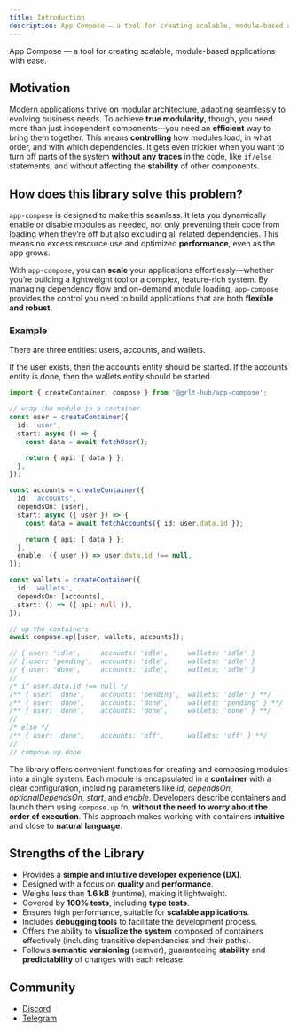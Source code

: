 ```yaml
---
title: Introduction
description: App Compose — a tool for creating scalable, module-based applications with ease.
---
```


App Compose — a tool for creating scalable, module-based applications with ease.

## Motivation

Modern applications thrive on modular architecture, adapting seamlessly to evolving business needs. To achieve **true modularity**, though, you need more than just independent components—you need an **efficient** way to bring them together. This means **controlling** how modules load, in what order, and with which dependencies. It gets even trickier when you want to turn off parts of the system **without any traces** in the code, like `if/else` statements, and without affecting the **stability** of other components.

## How does this library solve this problem?

`app-compose` is designed to make this seamless. It lets you dynamically enable or disable modules as needed, not only preventing their code from loading when they’re off but also excluding all related dependencies. This means no excess resource use and optimized **performance**, even as the app grows.

With `app-compose`, you can **scale** your applications effortlessly—whether you’re building a lightweight tool or a complex, feature-rich system. By managing dependency flow and on-demand module loading, `app-compose` provides the control you need to build applications that are both **flexible and robust**.

### Example

There are three entities: users, accounts, and wallets.

If the user exists, then the accounts entity should be started. If the accounts entity is done, then the wallets entity should be started.

```ts
import { createContainer, compose } from '@grlt-hub/app-compose';

// wrap the module in a container
const user = createContainer({
  id: 'user',
  start: async () => {
    const data = await fetchUser();

    return { api: { data } };
  },
});

const accounts = createContainer({
  id: 'accounts',
  dependsOn: [user],
  start: async ({ user }) => {
    const data = await fetchAccounts({ id: user.data.id });

    return { api: { data } };
  },
  enable: ({ user }) => user.data.id !== null,
});

const wallets = createContainer({
  id: 'wallets',
  dependsOn: [accounts],
  start: () => ({ api: null }),
});

// up the containers
await compose.up([user, wallets, accounts]);

// { user: 'idle',     accounts: 'idle',     wallets: 'idle' }
// { user: 'pending',  accounts: 'idle',     wallets: 'idle' }
// { user: 'done',     accounts: 'idle',     wallets: 'idle' }
//
/* if user.data.id !== null */
/** { user: 'done',    accounts: 'pending',  wallets: 'idle' } **/
/** { user: 'done',    accounts: 'done',     wallets: 'pending' } **/
/** { user: 'done',    accounts: 'done',     wallets: 'done' } **/
//
/* else */
/** { user: 'done',    accounts: 'off',      wallets: 'off' } **/
//
// compose.up done
```

The library offers convenient functions for creating and composing modules into a single system. Each module is encapsulated in a **container** with a clear configuration, including parameters like _id_, _dependsOn_, _optionalDependsOn_, _start_, and _enable_. Developers describe containers and launch them using `compose.up` fn, **without the need to worry about the order of execution**. This approach makes working with containers **intuitive** and close to **natural language**.

## Strengths of the Library

- Provides a **simple and intuitive developer experience (DX)**.
- Designed with a focus on **quality** and **performance**.
- Weighs less than **1.6 kB** (runtime), making it lightweight.
- Covered by **100% tests**, including **type tests**.
- Ensures high performance, suitable for **scalable applications**.
- Includes **debugging tools** to facilitate the development process.
- Offers the ability to **visualize the system** composed of containers effectively (including transitive dependencies and their paths).
- Follows **semantic versioning** (semver), guaranteeing **stability** and **predictability** of changes with each release.

## Community

- [Discord](https://discord.gg/Q4DFKnxp)
- [Telegram](https://t.me/grlt_hub_app_compose)
